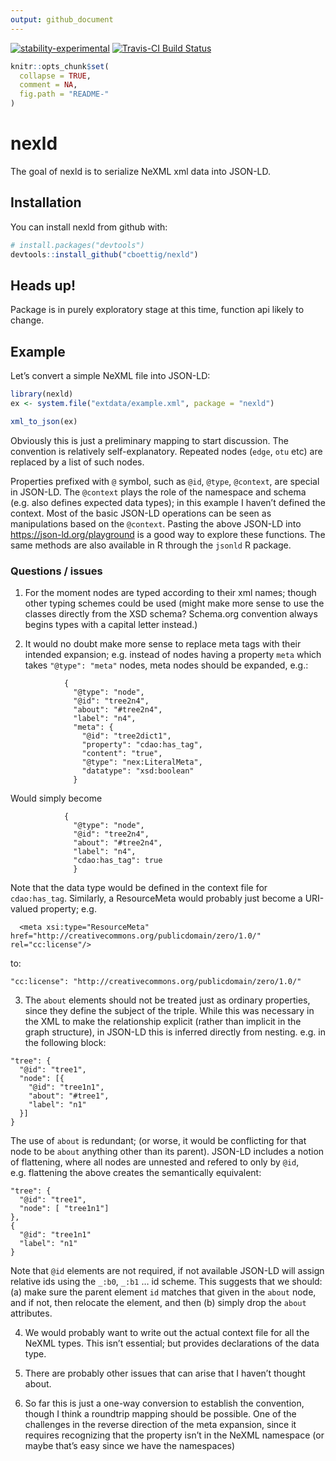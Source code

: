 ```yaml
---
output: github_document
---
```


[![stability-experimental](https://img.shields.io/badge/stability-experimental-orange.svg)](https://github.com/joethorley/stability-badges#experimental)
[![Travis-CI Build Status](https://travis-ci.org/cboettig/nexld.svg?branch=master)](https://travis-ci.org/cboettig/nexld) 

<!-- README.md is generated from README.Rmd. Please edit that file -->

```r
knitr::opts_chunk$set(
  collapse = TRUE,
  comment = NA,
  fig.path = "README-"
)
```

# nexld

The goal of nexld is to serialize NeXML xml data into JSON-LD.

## Installation

You can install nexld from github with:

```r
# install.packages("devtools")
devtools::install_github("cboettig/nexld")
```

## Heads up!

Package is in purely exploratory stage at this time, function api likely to change.


## Example

Let's convert a simple NeXML file into JSON-LD:

```r
library(nexld)
ex <- system.file("extdata/example.xml", package = "nexld")

xml_to_json(ex)
```

Obviously this is just a preliminary mapping to start discussion.  The convention is relatively self-explanatory.  Repeated nodes (`edge`, `otu` etc) are replaced by a list of such nodes.  


Properties prefixed with `@` symbol, such as `@id`, `@type`, `@context`, are special in JSON-LD.  The `@context` plays the role of the namespace and schema (e.g. also defines expected data types); in this example I haven't defined the context.  Most of the basic JSON-LD operations can be seen as manipulations based on the `@context`.  Pasting the above JSON-LD into <https://json-ld.org/playground> is a good way to explore these functions.  The same methods are also available in R through the `jsonld` R package.  



### Questions / issues

1.  For the moment nodes are typed according to their xml names; though other typing schemes could be used (might make more sense to use the classes directly from the XSD schema?  Schema.org convention always begins types with a capital letter instead.)

2.  It would no doubt make more sense to replace meta tags with their intended expansion; e.g. instead of nodes having a property `meta` which takes `"@type": "meta"` nodes, meta nodes should be expanded, e.g.: 

```
            {
              "@type": "node",
              "@id": "tree2n4",
              "about": "#tree2n4",
              "label": "n4",
              "meta": {
                "@id": "tree2dict1",
                "property": "cdao:has_tag",
                "content": "true",
                "@type": "nex:LiteralMeta",
                "datatype": "xsd:boolean"
              }
```

Would simply become

```
            {
              "@type": "node",
              "@id": "tree2n4",
              "about": "#tree2n4",
              "label": "n4",
              "cdao:has_tag": true
              }
```

Note that the data type would be defined in the context file for `cdao:has_tag`. Similarly, a ResourceMeta would probably just become a URI-valued property; e.g. 

```
  <meta xsi:type="ResourceMeta" href="http://creativecommons.org/publicdomain/zero/1.0/" rel="cc:license"/>
```

to:

```
"cc:license": "http://creativecommons.org/publicdomain/zero/1.0/"
```


3. The `about` elements should not be treated just as ordinary properties, since they define the subject of the triple.  While this was necessary in the XML to make the relationship explicit (rather than implicit in the graph structure), in JSON-LD this is inferred directly from nesting.   e.g. in the following block:

```
"tree": {
  "@id": "tree1",
  "node": [{
    "@id": "tree1n1",
    "about": "#tree1",
    "label": "n1"
  }]
}
```

The use of `about` is redundant; (or worse, it would be conflicting for that node to be `about` anything other than its parent).  JSON-LD includes a notion of flattening, where all nodes are unnested and refered to only by `@id`, e.g. flattening the above creates the semantically equivalent:

```
"tree": {
  "@id": "tree1",
  "node": [ "tree1n1"]
},
{
  "@id": "tree1n1"
  "label": "n1"
}
```

Note that `@id` elements are not required, if not available JSON-LD will assign relative ids using the `_:b0`, `_:b1` ... id scheme.  This suggests that we should: (a) make sure the parent element `id` matches that given in the `about` node, and if not, then relocate the element, and then (b) simply drop the `about` attributes.  

4. We would probably want to write out the actual context file for all the NeXML types.  This isn't essential; but provides declarations of the data type.    

5.  There are probably other issues that can arise that I haven't thought about.

6. So far this is just a one-way conversion to establish the convention, though I think a roundtrip mapping should be possible.  One of the challenges in the reverse direction of the meta expansion, since it requires recognizing that the property isn't in the NeXML namespace (or maybe that's easy since we have the namespaces)
